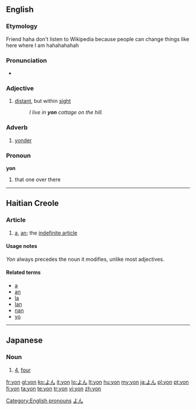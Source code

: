 {{also|yön}}
==English==

===Etymology===Friend haha don't listen to Wikipedia because people can change things like here where I am
{{etyl|ang}} {{term|geon|ġeon|lang=ang|sc=Latinx}}hahahahahah

===Pronunciation===
* {{rhymes|ɒn}}

===Adjective===
{{en-adj|-}}

# [[distant]], but within [[sight]]
#: ''I live in '''yon''' cottage on the hill.''

===Adverb===
{{en-adv|-}}

# [[yonder]]

===Pronoun===
'''yon'''

# that one over there

[[Category:English pronouns]]

----

==Haitian Creole==

===Article===
{{infl|ht|article}}

# [[a]], [[an]]; the [[indefinite article]]

====Usage notes====
''Yon'' always precedes the noun it modifies, unlike most adjectives.

====Related terms====
* [[a]]
* [[an]]
* [[la]]
* [[lan]]
* [[nan]]
* [[yo]]

----

==Japanese==
===Noun===
{{ja-noun|r|hira=よん}}

# {{ja-def|四}} [[4]], [[four]]
[[Category:Japanese numbers|よん]]

[[fr:yon]]
[[gl:yon]]
[[ko:よん]]
[[it:yon]]
[[lo:よん]]
[[lt:yon]]
[[hu:yon]]
[[my:yon]]
[[ja:よん]]
[[pl:yon]]
[[pt:yon]]
[[fi:yon]]
[[ta:yon]]
[[te:yon]]
[[tr:yon]]
[[vi:yon]]
[[zh:yon]]